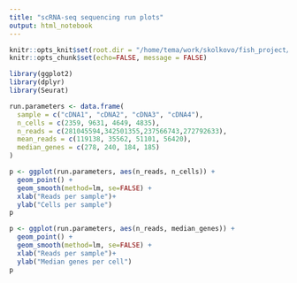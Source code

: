 ```yaml
---
title: "scRNA-seq sequencing run plots"
output: html_notebook
---
```


```r
knitr::opts_knit$set(root.dir = "/home/tema/work/skolkovo/fish_project/data/")
knitr::opts_chunk$set(echo=FALSE, message = FALSE)
```

```r
library(ggplot2)
library(dplyr)
library(Seurat)
```

```r
run.parameters <- data.frame(
  sample = c("cDNA1", "cDNA2", "cDNA3", "cDNA4"),
  n_cells = c(2359, 9631, 4649, 4835),
  n_reads = c(281045594,342501355,237566743,272792633),
  mean_reads = c(119138, 35562, 51101, 56420),
  median_genes = c(278, 240, 184, 185)
)
```

```r
p <- ggplot(run.parameters, aes(n_reads, n_cells)) +
  geom_point() +
  geom_smooth(method=lm, se=FALSE) +
  xlab("Reads per sample")+
  ylab("Cells per sample")
p
```

```r
p <- ggplot(run.parameters, aes(n_reads, median_genes)) +
  geom_point() +
  geom_smooth(method=lm, se=FALSE) +
  xlab("Reads per sample")+
  ylab("Median genes per cell")
p
```

